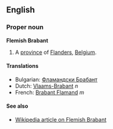 ==English==

===Proper noun===
'''Flemish Brabant'''

#A [[province]] of [[Flanders]], [[Belgium]].

====Translations====
*Bulgarian: [[Фламандски Брабант]]
*Dutch: [[Vlaams-Brabant]] ''n''
*French: [[Brabant Flamand]] ''m''

====See also====
*[[en:Flemish_Brabant|Wikipedia article on Flemish Brabant]]